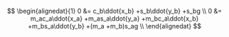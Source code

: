 $$
\begin{alignedat}{1}
0 &= c_b\ddot{x_b} +s_b\ddot{y_b} +s_bg \\
0 &= m_ac_a\ddot{x_a} +m_as_a\ddot{y_a} +m_bc_a\ddot{x_b} +m_bs_a\ddot{y_b} +(m_a +m_b)s_ag \\
\end{alignedat}
$$
